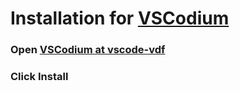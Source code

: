 
# Installation for [VSCodium](https://vscodium.com)

<Steps>

### Open [VSCodium at vscode-vdf](vscodium:extension/pfwobcke.vscode-vdf)

### Click Install

</Steps>

